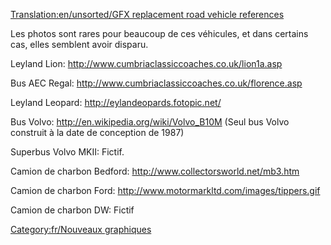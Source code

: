 [[Translation:en/unsorted/GFX replacement road vehicle references]]


[[Category:fr/Nouveaux graphiques]]

Les photos sont rares pour beaucoup de ces véhicules, et dans certains cas, elles semblent avoir disparu.

Leyland Lion:
http://www.cumbriaclassiccoaches.co.uk/lion1a.asp

Bus AEC Regal:
http://www.cumbriaclassiccoaches.co.uk/florence.asp

Leyland Leopard:
http://eylandeopards.fotopic.net/

Bus Volvo:
http://en.wikipedia.org/wiki/Volvo_B10M (Seul bus Volvo construit à la date de conception de 1987)

Superbus Volvo MKII:
Fictif.

Camion de charbon Bedford:
http://www.collectorsworld.net/mb3.htm

Camion de charbon Ford:
http://www.motormarkltd.com/images/tippers.gif

Camion de charbon DW:
Fictif
